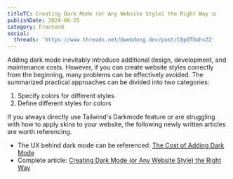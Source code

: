 ```yaml
---
titleTC: Creating Dark Mode (or Any Website Style) the Right Way 🌞
publishDate: 2024-06-25
category: Frontend
social:
  threads: 'https://www.threads.net/@webdong.dev/post/C8pGTUahsZZ'
---
```


Adding dark mode inevitably introduce additional design, development, and maintenance costs. However, if you can create website styles correctly from the beginning, many problems can be effectively avoided. The summarized practical approaches can be divided into two categories:

1. Specify colors for different styles
2. Define different styles for colors

If you always directly use Tailwind's Darkmode feature or are struggling with how to apply skins to your website, the following newly written articles are worth referencing.

- The UX behind dark mode can be referenced: [The Cost of Adding Dark Mode](https://www.webdong.dev/post/cost-behind-adding-darkmode/)
- Complete article: [Creating Dark Mode (or Any Website Style) the Right Way](https://www.webdong.dev/post/build-theme-the-right-way/)

